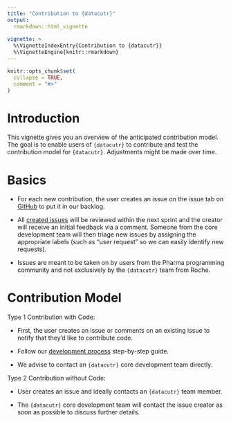 ```yaml
---
title: "Contribution to {datacutr}"
output: 
  rmarkdown::html_vignette
    
vignette: >
  %\VignetteIndexEntry{Contribution to {datacutr}}
  %\VignetteEngine{knitr::rmarkdown}
---
```


```r
knitr::opts_chunk$set(
  collapse = TRUE,
  comment = "#>"
)
```

# Introduction 

This vignette gives you an overview of the anticipated contribution model.
The goal is to enable users of `{datacutr}` to contribute and test the contribution model for `{datacutr}`. Adjustments might be made over time.

# Basics
 * For each new contribution, the user creates an issue on the issue tab on [GitHub](https://github.com/pharmaverse/datacutr/issues) to put it in our backlog. 
 
 * All [created issues](https://github.com/pharmaverse/datacutr/issues) will be reviewed within the next sprint and the creator will receive an initial feedback via a comment. Someone from the core development team will then triage new issues by assigning the appropriate labels (such as “user request” so we can easily identify new requests).
 
 * Issues are meant to be taken on by users from the Pharma programming
 community and not exclusively by the `{datacutr}` team from Roche.

# Contribution Model

Type 1 Contribution with Code: 

 * First, the user creates an issue or comments on an existing issue to notify that they’d like to contribute code.
 
 * Follow our [development process](development_process.html) step-by-step guide.
 
 * We advise to contact an `{datacutr}` core development team directly.


Type 2 Contribution without Code: 

 * User creates an issue and ideally contacts an `{datacutr}` team member.
 
 * The `{datacutr}` core development team will contact the issue creator as soon as possible to discuss further details.



